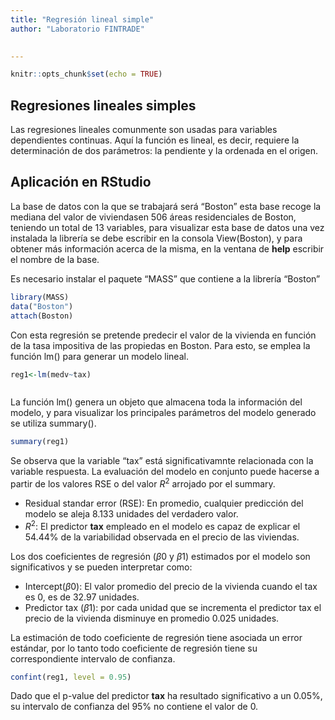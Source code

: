 ---
title: "Regresión lineal simple"
author: "Laboratorio FINTRADE"

 
---

```{r setup, include=FALSE}
knitr::opts_chunk$set(echo = TRUE)
```

## Regresiones lineales simples

Las regresiones lineales comunmente son usadas para variables dependientes continuas. Aquí la función es lineal, es decir, requiere la determinación de dos parámetros: la pendiente y la ordenada en el origen.

## Aplicación en RStudio

La base de datos con la que se trabajará será "Boston" esta base recoge la mediana del valor de viviendasen 506 áreas residenciales de Boston, teniendo un total de 13 variables, para visualizar esta base de datos una vez instalada la librería se debe escribir en la consola View(Boston), y para obtener más información acerca de la misma, en la ventana de **help** escribir el nombre de la base.

Es necesario instalar el paquete "MASS" que contiene a la librería "Boston"

```{r ins}

library(MASS)
data("Boston")
attach(Boston)

```


Con esta regresión se pretende predecir el valor de la vivienda en función de la tasa impositiva de las propiedas en Boston. Para esto, se emplea la función lm() para generar un modelo lineal.





```{r mod}

reg1<-lm(medv~tax)



```

La función lm() genera un objeto que almacena toda la información del modelo, y para visualizar los principales parámetros del modelo generado se utiliza summary().

```{r sum}

summary(reg1)
```


Se observa que la variable "tax" está significativamnte relacionada con la variable respuesta. La evaluación del modelo en conjunto puede hacerse a partir de los valores RSE o del valor $R^2$ arrojado por el summary.

- Residual standar error (RSE): En promedio, cualquier predicción del modelo se aleja 8.133 unidades del verdadero valor. 
- $R^2$: El predictor **tax**  empleado en el modelo es capaz de explicar el 54.44% de la variabilidad observada en el precio de las viviendas.



Los dos coeficientes de regresión ($β0$ y $β1$) estimados por el modelo son significativos y se pueden interpretar como:

- Intercept($β0$): El valor promedio del precio de la vivienda cuando el tax es 0, es de 32.97 unidades.
- Predictor tax ($β1$): por cada unidad que se incrementa el predictor tax el precio de la vivienda disminuye en promedio 0.025 unidades.

La estimación de todo coeficiente de regresión tiene asociada un error estándar, por lo tanto todo coeficiente de regresión tiene su correspondiente intervalo de confianza.

```{r con}
confint(reg1, level = 0.95)

```

Dado que el p-value del predictor **tax** ha resultado significativo a un 0.05%, su intervalo de confianza del 95% no contiene el valor de 0.
